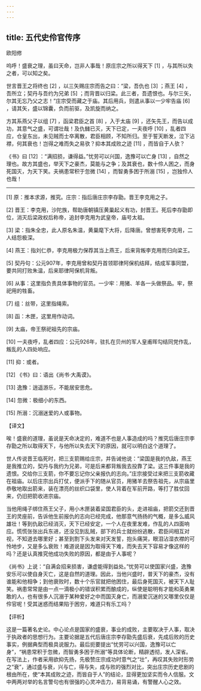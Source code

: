 ```yaml
---
---
---
```

title: 五代史伶官传序
---




欧阳修

呜呼！盛衰之理，虽曰天命，岂非人事哉！原庄宗之所以得天下 [1] ，与其所以失之者，可以知之矣。

世言晋王之将终也 [2] ，以三矢赐庄宗而告之曰：“梁，吾仇也 [3] ；燕王 [4] ，吾所立；契丹与吾约为兄弟 [5] ；而背晋以归梁。此三者，吾遗恨也。与尔三矢，尔其无忘乃父之志！”庄宗受而藏之于庙。其后用兵，则遣从事以一少牢告庙 [6] ，请其矢，盛以锦囊，负而前驱，及凯旋而纳之。

方其系燕父子以组 [7] ，函梁君臣之首 [8] ，入于太庙 [9] ，还矢先王，而告以成功，其意气之盛，可谓壮哉！及仇雠已灭，天下已定，一夫夜呼 [10] ，乱者四应，仓皇东出，未见贼而士卒离散，君臣相顾，不知所归。至于誓天断发，泣下沾襟，何其衰也！岂得之难而失之易欤？抑本其成败之迹 [11] ，而皆自于人欤？

《书》曰 [12] ：“满招损，谦得益。”忧劳可以兴国，逸豫可以亡身 [13] ，自然之理也。故方其盛也，举天下之豪杰，莫能与之争；及其衰也，数十伶人困之，而身死国灭，为天下笑。夫祸患常积于忽微 [14] ，而智勇多困于所溺 [15] ，岂独伶人也哉！



* * *



[1] 原：推本求源，推究。庄宗：指后唐庄宗李存勖。晋王李克用之子。

[2] 晋王：李克用，沙陀族，帮助唐朝镇压黄巢起义有功，封晋王。死后李存勖即位，消灭后梁政权后称帝，追封李克用为武皇帝，庙号太祖。

[3] 梁：指朱全忠，此人原名朱温，黄巢麾下大将，后降唐。曾想害死李克用，二人结怨极深。

[4] 燕王：指刘仁恭，李克用极力保荐其当上燕王，后来背叛李克用而归向梁王。

[5] 契丹句：公元907年，李克用曾和契丹首领耶律阿保机结拜，结成军事同盟，要共同打败朱温，后来耶律阿保机背叛。

[6] 从事：这里指负责具体事物的官员。一少牢：用猪、羊各一头做祭品。牢，祭祀用的牲畜。

[7] 组：丝带，这里指绳索。

[8] 函：木匣，这里用作动词。

[9] 太庙，帝王祭祀祖先的宗庙。

[10] 一夫夜呼，乱者四应：公元926年，驻扎在贝州的军人皇甫晖勾结同党作乱，叛乱的人四处响应。

[11] 抑：或者。

[12] 《书》曰：语出《尚书·大禹谟》。

[13] 逸豫：逍遥游乐，不能居安思危。

[14] 忽微：极细小的东西。

[15] 所溺：沉溺迷爱的人或事物。

【译文】

唉！盛衰的道理，虽说是天命决定的，难道不也是人事造成的吗？推究后唐庄宗李存勖之所以取得天下，与他所以失去天下的原因，就可以明白这个道理了。

世人传说晋王临死时，把三支箭赐给庄宗，并告诫他说：“梁国是我的仇敌，燕王是我推立的，契丹与我约为兄弟，可是后来都背叛我去投靠了梁。这三件事是我的遗恨。交给你三支箭，你不要忘记你父亲报仇的志向。”庄宗接受过来把三支箭收藏在祖庙。以后庄宗出兵打仗，便派手下的随从官员，用猪羊去祭告祖先，从宗庙里恭敬地取出箭来，装在漂亮的丝织口袋里，使人背着在军前开路，等打了胜仗回来，仍旧把箭收进宗庙。

当他用绳子绑住燕王父子，用小木匣装着梁国君臣的头，走进祖庙，把箭交还到晋王的灵座前，告诉他生前报仇的志向已经完成，他那意气扬扬的气概，是多么威风雄壮！等到仇敌已经消灭，天下已经安定，一个人在夜里发难，作乱的人四面响应。慌慌张张出兵东进，还没见到乱贼，部下的兵士就纷纷逃散，君臣间相互对视，不知道去哪里好；甚至到割下头发来对天发誓，抱头痛哭，眼泪沾湿衣襟的可怜地步，又是多么衰败！难道说是因为取得天下难，而失去天下容易才像这样的吗？还是认真推究他成功失败的原因，都是由于人事呢？

《尚书》上说：“自满会招来损害，谦虚能得到益处。”忧劳可以使国家兴盛，逸豫安乐可以使自身灭亡，这是自然的道理。因此，当他兴盛时，普天下的豪杰，没有谁能和他相争；到他衰败时，数十个乐官就把他困住，最后身死国灭，被天下人耻笑。祸患常常是由一点一滴极小的错误积累而酿成的，纵使是聪明有才能和英勇果敢的人，也有很多人沉溺于某种爱好之中而国灭身亡，而溺爱沉迷的又哪里仅仅是伶官呢！受其迷惑而结果陷于困穷，难道只有乐工吗？

【评析】

这是一篇著名史论。中心论点是国家的盛衰，事业的成败，主要取决于人事，取决于执政者的思想行为。主要论据是五代后唐庄宗李存勖先盛后衰，先成后败的历史事实，例据典型而极具说服力。最后扼要提出“忧劳可以兴国，逸豫可以亡身”，“祸患常积于忽微，而智勇多困于所溺”等具体论断，精辟透彻，发人深省。在写法上，作者采用欲抑先扬，先极赞庄宗成功时意气之“壮”，再叹其失败时形势之“衰”，通过盛与衰，兴与亡，得与失，成与败的强烈对比，突出庄宗历史悲剧的根由所在，使“本其成败之迹，而皆自于人”的结论，显得更加坚实而令人信服。文中两两对举的名言警句也有很强的心灵冲击力，易背易诵，有警醒人心之效。